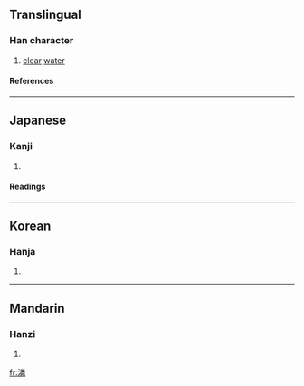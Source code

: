 ==Translingual==
===Han character===
{{Han char|rn=85|rad=水|as=12|sn=15|four=3915<sub>1</sub>|canj=水火木手 (EFDQ)}}
# [[clear]] [[water]]
====References====
{{Han ref|kx=0651.170|dkj=18308|dj=1061.200|hdz=31747.090|uh=6F7E|ud=28542|bh=E5FB|bd=58875}}

----
==Japanese==
===Kanji===
{{ja-kanji|grade=|rs=水12}}
# {{defn|Japanese}} 
====Readings====
{{ja-readings|on=[[りん]] (rin), [[らん]] (ran), [[れん]] (ren)|kun=[[きよい]] (kiyoi)}}

----
==Korean==
===Hanja===
{{ko-hanja|hangeul=린>인|eumhun=|rv=rin>in|mr=rin>in|y=lin>in}}
# {{defn|Korean}}

----
==Mandarin==
===Hanzi===
{{cmn-hanzi|pin=[[lín]] (lin2)|wg=lin<sup>2</sup>}}
# {{defn|Mandarin}}

[[fr:潾]]